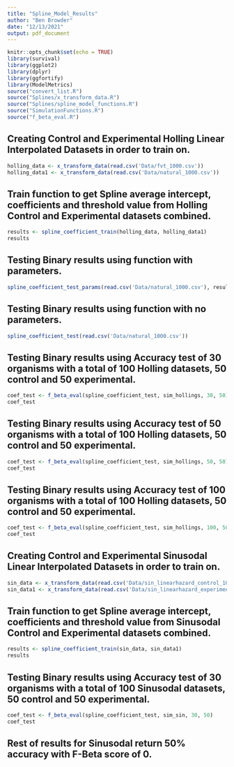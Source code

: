 ```yaml
---
title: "Spline_Model_Results"
author: "Ben Browder"
date: "12/13/2021"
output: pdf_document
---
```


```r
knitr::opts_chunk$set(echo = TRUE)
library(survival)
library(ggplot2)
library(dplyr)
library(ggfortify)
library(ModelMetrics)
source("convert_list.R")
source("Splines/x_transform_data.R")
source("Splines/spline_model_functions.R")
source("SimulationFunctions.R")
source("f_beta_eval.R")
```

## Creating Control and Experimental Holling Linear Interpolated Datasets in order to train on.
```r
holling_data <- x_transform_data(read.csv('Data/fvt_1000.csv'))
holling_data1 <- x_transform_data(read.csv('Data/natural_1000.csv'))
```

## Train function to get Spline average intercept, coefficients and threshold value from Holling Control and Experimental datasets combined.
```r
results <- spline_coefficient_train(holling_data, holling_data1)
results
```

## Testing Binary results using function with parameters.
```r
spline_coefficient_test_params(read.csv('Data/natural_1000.csv'), results$int, results$df1, results$df2, results$df3, results$df4, results$thresh)
```
## Testing Binary results using function with no parameters.
```r
spline_coefficient_test(read.csv('Data/natural_1000.csv'))
```

## Testing Binary results using Accuracy test of 30 organisms with a total of 100 Holling datasets, 50 control and 50 experimental.
```r
coef_test <- f_beta_eval(spline_coefficient_test, sim_hollings, 30, 50)
coef_test
```

## Testing Binary results using Accuracy test of 50 organisms with a total of 100 Holling datasets, 50 control and 50 experimental.
```r
coef_test <- f_beta_eval(spline_coefficient_test, sim_hollings, 50, 50)
coef_test
```

## Testing Binary results using Accuracy test of 100 organisms with a total of 100 Holling datasets, 50 control and 50 experimental.
```r
coef_test <- f_beta_eval(spline_coefficient_test, sim_hollings, 100, 50)
coef_test
```

## Creating Control and Experimental Sinusodal Linear Interpolated Datasets in order to train on.
```r
sin_data <- x_transform_data(read.csv('Data/sin_linearhazard_control_1000org.csv'))
sin_data1 <- x_transform_data(read.csv('Data/sin_linearhazard_experimental_1000org.csv'))
```

## Train function to get Spline average intercept, coefficients and threshold value from Sinusodal Control and Experimental datasets combined.
```r
results <- spline_coefficient_train(sin_data, sin_data1)
results
```
## Testing Binary results using Accuracy test of 30 organisms with a total of 100 Sinusodal datasets, 50 control and 50 experimental.
```r
coef_test <- f_beta_eval(spline_coefficient_test, sim_sin, 30, 50)
coef_test
```

## Rest of results for Sinusodal return 50% accuracy with F-Beta score of 0.
